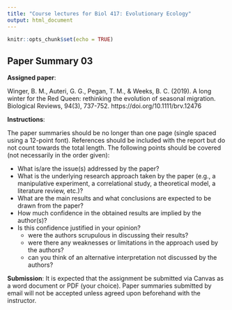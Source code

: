 ```yaml
---
title: "Course lectures for Biol 417: Evolutionary Ecology"
output: html_document
---
```

  
```r
knitr::opts_chunk$set(echo = TRUE)
```

## Paper Summary 03

__Assigned paper__:

<!-- Turbill, C., Bieber, C., & Ruf, T. (2011). Hibernation is associated with increased survival and the evolution of slow life histories among mammals. Proceedings of the Royal Society B: Biological Sciences, 278(1723), 3355-3363. https://doi.org/10.1098/rspb.2011.0190 -->

Winger, B. M., Auteri, G. G., Pegan, T. M., & Weeks, B. C. (2019). A long winter for the Red Queen: rethinking the evolution of seasonal migration. Biological Reviews, 94(3), 737-752. https://doi.org/10.1111/brv.12476

__Instructions__:

The paper summaries should be no longer than one page (single spaced using a 12-point font). References should be included with the report but do not count towards the total length. The following points should be covered (not necessarily in the order given):

* What is/are the issue(s) addressed by the paper?
* What is the underlying research approach taken by the paper (e.g., a manipulative experiment, a correlational study, a theoretical model, a literature review, etc.)?
* What are the main results and what conclusions are expected to be drawn from the paper?
* How much confidence in the obtained results are implied by the author(s)?
* Is this confidence justified in your opinion?
     - were the authors scrupulous in discussing their results?
     - were there any weaknesses or limitations in the approach used by the authors?
     - can you think of an alternative interpretation not discussed by the authors?
 

__Submission__: It is expected that the assignment be submitted via Canvas as a word document or PDF (your choice). Paper summaries submitted by email will not be accepted unless agreed upon beforehand with the instructor.